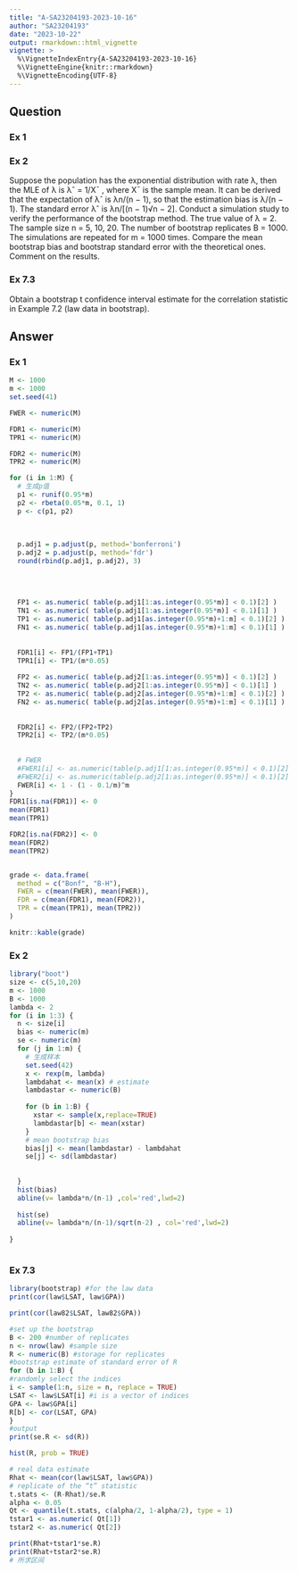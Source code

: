 ```yaml
---
title: "A-SA23204193-2023-10-16"
author: "SA23204193"
date: "2023-10-22"
output: rmarkdown::html_vignette
vignette: >
  %\VignetteIndexEntry{A-SA23204193-2023-10-16}
  %\VignetteEngine{knitr::rmarkdown}
  %\VignetteEncoding{UTF-8}
---
```



## Question

### Ex 1


### Ex 2

  Suppose the population has the exponential distribution with rate λ, then the MLE of λ is λˆ = 1/X¯ , where X¯ is the sample mean. It can be derived that the expectation of λˆ is λn/(n − 1), so that the estimation bias is λ/(n − 1). The standard error λˆ is λn/[(n − 1)√n − 2]. Conduct a simulation study to verify the performance of the bootstrap method.
 The true value of λ = 2.
 The sample size n = 5, 10, 20.
 The number of bootstrap replicates B = 1000.
 The simulations are repeated for m = 1000 times.
 Compare the mean bootstrap bias and bootstrap standard error with the theoretical ones. Comment on the results.

### Ex 7.3

Obtain a bootstrap t confidence interval estimate for the correlation statistic in Example 7.2 (law data in bootstrap).



## Answer

### Ex 1

```r
M <- 1000
m <- 1000
set.seed(41)

FWER <- numeric(M)

FDR1 <- numeric(M)
TPR1 <- numeric(M)

FDR2 <- numeric(M)
TPR2 <- numeric(M)

for (i in 1:M) {
  # 生成p值
  p1 <- runif(0.95*m)
  p2 <- rbeta(0.05*m, 0.1, 1)
  p <- c(p1, p2)
  
  
  
  p.adj1 = p.adjust(p, method='bonferroni')
  p.adj2 = p.adjust(p, method='fdr')
  round(rbind(p.adj1, p.adj2), 3)
  
  
  
  
  FP1 <- as.numeric( table(p.adj1[1:as.integer(0.95*m)] < 0.1)[2] )
  TN1 <- as.numeric( table(p.adj1[1:as.integer(0.95*m)] < 0.1)[1] )
  TP1 <- as.numeric( table(p.adj1[as.integer(0.95*m)+1:m] < 0.1)[2] )
  FN1 <- as.numeric( table(p.adj1[as.integer(0.95*m)+1:m] < 0.1)[1] )
  
  
  FDR1[i] <- FP1/(FP1+TP1)
  TPR1[i] <- TP1/(m*0.05)
  
  FP2 <- as.numeric( table(p.adj2[1:as.integer(0.95*m)] < 0.1)[2] )
  TN2 <- as.numeric( table(p.adj2[1:as.integer(0.95*m)] < 0.1)[1] )
  TP2 <- as.numeric( table(p.adj2[as.integer(0.95*m)+1:m] < 0.1)[2] )
  FN2 <- as.numeric( table(p.adj2[as.integer(0.95*m)+1:m] < 0.1)[1] )
  
  
  FDR2[i] <- FP2/(FP2+TP2)
  TPR2[i] <- TP2/(m*0.05)
  
  
  # FWER
  #FWER1[i] <- as.numeric(table(p.adj1[1:as.integer(0.95*m)] < 0.1)[2] > 0) # 拒绝任一真的原假设
  #FWER2[i] <- as.numeric(table(p.adj2[1:as.integer(0.95*m)] < 0.1)[2] > 0)
  FWER[i] <- 1 - (1 - 0.1/m)^m
}
FDR1[is.na(FDR1)] <- 0
mean(FDR1)
mean(TPR1)

FDR2[is.na(FDR2)] <- 0
mean(FDR2)
mean(TPR2)


grade <- data.frame(
  method = c("Bonf", "B-H"),
  FWER = c(mean(FWER), mean(FWER)),
  FDR = c(mean(FDR1), mean(FDR2)),
  TPR = c(mean(TPR1), mean(TPR2))
)

knitr::kable(grade)
```

### Ex 2

```r
library("boot")
size <- c(5,10,20)
m <- 1000
B <- 1000
lambda <- 2
for (i in 1:3) {
  n <- size[i]
  bias <- numeric(m)
  se <- numeric(m)
  for (j in 1:m) {
    # 生成样本
    set.seed(42)
    x <- rexp(m, lambda)
    lambdahat <- mean(x) # estimate
    lambdastar <- numeric(B)
    
    for (b in 1:B) {
      xstar <- sample(x,replace=TRUE)
      lambdastar[b] <- mean(xstar)
    }
    # mean bootstrap bias
    bias[j] <- mean(lambdastar) - lambdahat
    se[j] <- sd(lambdastar)
    
    
  }
  hist(bias)
  abline(v= lambda*n/(n-1) ,col='red',lwd=2)
  
  hist(se)
  abline(v= lambda*n/(n-1)/sqrt(n-2) , col='red',lwd=2)
  
}



```

### Ex 7.3

```r
library(bootstrap) #for the law data
print(cor(law$LSAT, law$GPA))

print(cor(law82$LSAT, law82$GPA))

#set up the bootstrap
B <- 200 #number of replicates
n <- nrow(law) #sample size
R <- numeric(B) #storage for replicates
#bootstrap estimate of standard error of R
for (b in 1:B) {
#randomly select the indices
i <- sample(1:n, size = n, replace = TRUE)
LSAT <- law$LSAT[i] #i is a vector of indices
GPA <- law$GPA[i]
R[b] <- cor(LSAT, GPA)
}
#output
print(se.R <- sd(R))

hist(R, prob = TRUE)

# real data estimate
Rhat <- mean(cor(law$LSAT, law$GPA))
# replicate of the “t” statistic
t.stats <- (R-Rhat)/se.R
alpha <- 0.05
Qt <- quantile(t.stats, c(alpha/2, 1-alpha/2), type = 1)
tstar1 <- as.numeric( Qt[1])
tstar2 <- as.numeric( Qt[2])

print(Rhat+tstar1*se.R)
print(Rhat+tstar2*se.R)
# 所求区间
```

